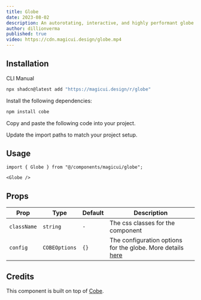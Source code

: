 ```yaml
---
title: Globe
date: 2023-08-02
description: An autorotating, interactive, and highly performant globe made using WebGL.
author: dillionverma
published: true
video: https://cdn.magicui.design/globe.mp4
---
```


<ComponentPreview name="globe-demo" />

## Installation

<Tabs defaultValue="cli">

<TabsList>
  <TabsTrigger value="cli">CLI</TabsTrigger>
  <TabsTrigger value="manual">Manual</TabsTrigger>
</TabsList>
<TabsContent value="cli">

```bash
npx shadcn@latest add "https://magicui.design/r/globe"
```

</TabsContent>

<TabsContent value="manual">

<Steps>

<Step>Install the following dependencies:</Step>

```bash
npm install cobe
```

<Step>Copy and paste the following code into your project.</Step>

<ComponentSource name="globe" />

<Step>Update the import paths to match your project setup.</Step>

</Steps>

</TabsContent>

</Tabs>

## Usage

```tsx
import { Globe } from "@/components/magicui/globe";
```

```tsx
<Globe />
```

## Props

| Prop        | Type          | Default | Description                                                                                    |
| ----------- | ------------- | ------- | ---------------------------------------------------------------------------------------------- |
| `className` | `string`      | `-`     | The css classes for the component                                                              |
| `config`    | `COBEOptions` | `{}`    | The configuration options for the globe. More details [here](https://cobe.vercel.app/docs/api) |

## Credits

This component is built on top of [Cobe](https://cobe.vercel.app/docs/api).
